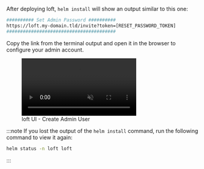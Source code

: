 After deploying loft, `helm install` will show an output similar to this one:

```bash
########## Set Admin Password ##########
https://loft.my-domain.tld/invite?token=[RESET_PASSWORD_TOKEN]
########################################
```

Copy the link from the terminal output and open it in the browser to configure your admin account.

<figure class="frame">
  <video controls loop autoplay="true" muted>
    <source src="/docs/media/ui/auth/create-admin-user.mp4" type="video/mp4" />
  </video>
  <figcaption>loft UI - Create Admin User</figcaption>
</figure>

:::note
If you lost the output of the `helm install` command, run the following command to view it again:
```bash
helm status -n loft loft
```
:::
